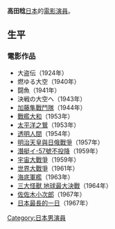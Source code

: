 {{unreferenced|time=2018-10-01T02:16:12+00:00}}
{{Infobox entertainer
| name                    = 高田 稔
| type                    = 男演员
| image                   =
| imagesize               =  
| birthname               = 
| romanizedname           = Minoru Takada
| birthdate               = {{Birth date|1899|12|20|no}}
| birthplace              = {{JPN}}[[秋田縣|秋田縣]][[雄勝郡|雄勝郡]][[東成瀨村|東成瀨村]]
| deathdate               = {{Death date and age|1977|12|27|1899|12|20|no}}
| deathplace              = 
| education               = [[東京音樂大學|東京音樂大學]]畢業
| restingplace            = 
| restingplacecoordinates = 
| othername               = 
| occupation              = 演員
| yearsactive             = 1924年 - 1977年
| spouse                  = 
| partner                 = 
| children                = 
| parents                 = 
| influences              = 
| influenced              = 
| famousworks             = 《[[宇宙大戰爭|宇宙大戰爭]]》
| website                 = 
| awards                  = 
}}
{{japanese|japanese=高田稔|kana=たかだ みのる|romaji=Takada Minoru}}

'''高田稔'''{{BD|1899年|12月20日|1977年|12月27日|catIdx=Takada Minoru}}[[日本|日本]]的[[電影演員|電影演員]]。

==生平==
=== 電影作品 ===
*大盗伝（1924年）
*燃ゆる大空（1940年）　
*闘魚（1941年）
*決戦の大空へ（1943年）　
*[[加藤隼戰鬥隊#電影《加藤隼戰鬥隊》|加藤隼戰鬥隊]]（1944年）
*[[戰艦大和_(電影)|戰艦大和]]（1953年）
*[[太平洋之鷲|太平洋之鷲]]（1953年）
*[[透明人間_(1954年電影)|透明人間]]（1954年）
*[[明治天皇與日俄戰爭|明治天皇與日俄戰爭]]（1957年）
*[[潛艇イ-57號不投降|潛艇イ-57號不投降]]（1959年）
*[[宇宙大戰爭|宇宙大戰爭]]（1959年）
*[[世界大戰爭|世界大戰爭]]（1961年）
*[[海底軍艦|海底軍艦]]（1963年）
*[[三大怪獸_地球最大決戰|三大怪獸 地球最大決戰]]（1964年）
*[[佐佐木小次郎_(電影)|佐佐木小次郎]]（1967年）
*[[日本最長的一日|日本最長的一日]]（1967年）

{{DEFAULTSORT:Takada Minoru}}
[[Category:日本男演員|Category:日本男演員]]